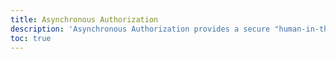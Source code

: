 ```yaml
---
title: Asynchronous Authorization
description: 'Asynchronous Authorization provides a secure "human-in-the-loop" mechanism, allowing agents to work autonomously in the background and seek user consent for sensitive or critical actions only when necessary.'
toc: true
---
```




<Intro />

<Panel>
  <OverviewTocs
    sections={[
      {
        title: "SDKs",
        links: [
          { label: "Auth0-AI / LangChain / JS", href: "https://www.npmjs.com/package/@auth0/ai-langchain" },
          { label: "Auth0-AI / LangChain / Python", href: "https://github.com/auth0-lab/auth0-ai-python/tree/main/packages/auth0-ai-langchain" },
        ]
      },
      {
        title: "Learn more",
        links: [
          { label: "User Authorization with CIBA", href: "https://auth0.com/docs/get-started/authentication-and-authorization-flow/client-initiated-backchannel-authentication-flow/user-authorization-with-ciba" },
          { label: "CIBA Flow", href: "https://auth0.com/docs/get-started/authentication-and-authorization-flow/client-initiated-backchannel-authentication-flow" },
          { label: "Configure RAR", href: "https://auth0.com/docs/get-started/apis/configure-rich-authorization-requests" }
        ]
      }
    ]}
  />
</Panel>
